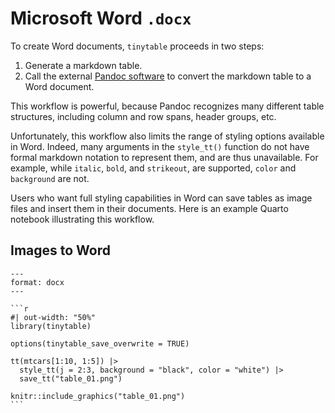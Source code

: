 
# Microsoft Word `.docx`

To create Word documents, `tinytable` proceeds in two steps:

1. Generate a markdown table.
2. Call the external [Pandoc software](https://pandoc.org/) to convert the markdown table to a Word document.

This workflow is powerful, because Pandoc recognizes many different table structures, including column and row spans, header groups, etc.

Unfortunately, this workflow also limits the range of styling options available in Word. Indeed, many arguments in the `style_tt()` function do not have formal markdown notation to represent them, and are thus unavailable. For example, while `italic`, `bold`, and `strikeout`, are supported, `color` and `background` are not.

Users who want full styling capabilities in Word can save tables as image files and insert them in their documents. Here is an example Quarto notebook illustrating this workflow.

## Images to Word

````verbatim
---
format: docx
---

```r
#| out-width: "50%"
library(tinytable)

options(tinytable_save_overwrite = TRUE)

tt(mtcars[1:10, 1:5]) |>
  style_tt(j = 2:3, background = "black", color = "white") |>
  save_tt("table_01.png")

knitr::include_graphics("table_01.png")
```
````
